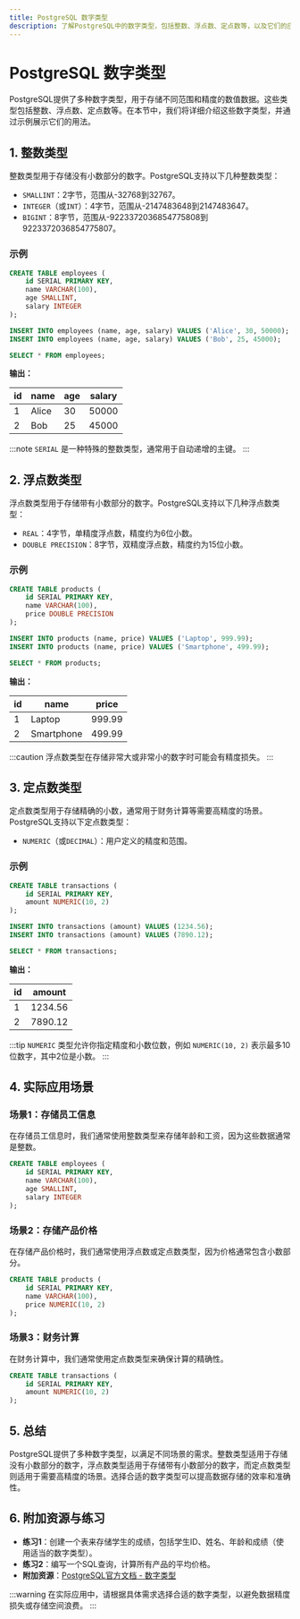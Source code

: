 ```yaml
---
title: PostgreSQL 数字类型
description: 了解PostgreSQL中的数字类型，包括整数、浮点数、定点数等，以及它们的应用场景和示例。
---
```


# PostgreSQL 数字类型

PostgreSQL提供了多种数字类型，用于存储不同范围和精度的数值数据。这些类型包括整数、浮点数、定点数等。在本节中，我们将详细介绍这些数字类型，并通过示例展示它们的用法。

## 1. 整数类型

整数类型用于存储没有小数部分的数字。PostgreSQL支持以下几种整数类型：

- `SMALLINT`：2字节，范围从-32768到32767。
- `INTEGER`（或`INT`）：4字节，范围从-2147483648到2147483647。
- `BIGINT`：8字节，范围从-9223372036854775808到9223372036854775807。

### 示例

```sql
CREATE TABLE employees (
    id SERIAL PRIMARY KEY,
    name VARCHAR(100),
    age SMALLINT,
    salary INTEGER
);

INSERT INTO employees (name, age, salary) VALUES ('Alice', 30, 50000);
INSERT INTO employees (name, age, salary) VALUES ('Bob', 25, 45000);

SELECT * FROM employees;
```

**输出：**

| id | name  | age | salary |
|----|-------|-----|--------|
| 1  | Alice | 30  | 50000  |
| 2  | Bob   | 25  | 45000  |

:::note
`SERIAL` 是一种特殊的整数类型，通常用于自动递增的主键。
:::

## 2. 浮点数类型

浮点数类型用于存储带有小数部分的数字。PostgreSQL支持以下几种浮点数类型：

- `REAL`：4字节，单精度浮点数，精度约为6位小数。
- `DOUBLE PRECISION`：8字节，双精度浮点数，精度约为15位小数。

### 示例

```sql
CREATE TABLE products (
    id SERIAL PRIMARY KEY,
    name VARCHAR(100),
    price DOUBLE PRECISION
);

INSERT INTO products (name, price) VALUES ('Laptop', 999.99);
INSERT INTO products (name, price) VALUES ('Smartphone', 499.99);

SELECT * FROM products;
```

**输出：**

| id | name      | price  |
|----|-----------|--------|
| 1  | Laptop    | 999.99 |
| 2  | Smartphone| 499.99 |

:::caution
浮点数类型在存储非常大或非常小的数字时可能会有精度损失。
:::

## 3. 定点数类型

定点数类型用于存储精确的小数，通常用于财务计算等需要高精度的场景。PostgreSQL支持以下定点数类型：

- `NUMERIC`（或`DECIMAL`）：用户定义的精度和范围。

### 示例

```sql
CREATE TABLE transactions (
    id SERIAL PRIMARY KEY,
    amount NUMERIC(10, 2)
);

INSERT INTO transactions (amount) VALUES (1234.56);
INSERT INTO transactions (amount) VALUES (7890.12);

SELECT * FROM transactions;
```

**输出：**

| id | amount  |
|----|---------|
| 1  | 1234.56 |
| 2  | 7890.12 |

:::tip
`NUMERIC` 类型允许你指定精度和小数位数，例如 `NUMERIC(10, 2)` 表示最多10位数字，其中2位是小数。
:::

## 4. 实际应用场景

### 场景1：存储员工信息

在存储员工信息时，我们通常使用整数类型来存储年龄和工资，因为这些数据通常是整数。

```sql
CREATE TABLE employees (
    id SERIAL PRIMARY KEY,
    name VARCHAR(100),
    age SMALLINT,
    salary INTEGER
);
```

### 场景2：存储产品价格

在存储产品价格时，我们通常使用浮点数或定点数类型，因为价格通常包含小数部分。

```sql
CREATE TABLE products (
    id SERIAL PRIMARY KEY,
    name VARCHAR(100),
    price NUMERIC(10, 2)
);
```

### 场景3：财务计算

在财务计算中，我们通常使用定点数类型来确保计算的精确性。

```sql
CREATE TABLE transactions (
    id SERIAL PRIMARY KEY,
    amount NUMERIC(10, 2)
);
```

## 5. 总结

PostgreSQL提供了多种数字类型，以满足不同场景的需求。整数类型适用于存储没有小数部分的数字，浮点数类型适用于存储带有小数部分的数字，而定点数类型则适用于需要高精度的场景。选择合适的数字类型可以提高数据存储的效率和准确性。

## 6. 附加资源与练习

- **练习1**：创建一个表来存储学生的成绩，包括学生ID、姓名、年龄和成绩（使用适当的数字类型）。
- **练习2**：编写一个SQL查询，计算所有产品的平均价格。
- **附加资源**：[PostgreSQL官方文档 - 数字类型](https://www.postgresql.org/docs/current/datatype-numeric.html)

:::warning
在实际应用中，请根据具体需求选择合适的数字类型，以避免数据精度损失或存储空间浪费。
:::